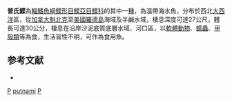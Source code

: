 {{Speciesbox
| taxon = Pleuronectes putnami
| binomial_authority = [[Gill|Gill]], 1864
| status = NE
| status_system = IUCN3.1
| synonyms = *''Euchalarodus putnami'', <small>Gill, 1864</small>
*''Limanda putnami'', <small>Gill, 1864</small>
*''Liopsetta putnami'', <small>Gill, 1864</small>
| range_map = American smooth flounder distribution map.png
| range_map_caption = 普氏鰈分布圖
}}

'''普氏鰈'''為[[輻鰭魚綱|輻鰭魚綱]][[鰈形目|鰈形目]][[鰈亞目|鰈亞目]][[鰈科|鰈科]]的其中一[[種|種]]，為溫帶海水魚，分布於西北[[大西洋|大西洋]]區，從[[加拿大|加拿大]][[魁北克|魁北克]]至[[美國|美國]][[羅德島|羅德島]]海域及半鹹水域，棲息深度可達27公尺，體長可達30公分，棲息在沿岸沙泥底質底層水域、河口區，以[[軟體動物|軟體動物]]、[[蠕蟲|蠕蟲]]、[[甲殼類|甲殼類]]等為食，生活習性不明，可作為食用魚。

==参考文献==
*{{FishBase_species|genus=Pleuronectes|species=putnami |year=2014|month=3}}

{{魚類小作品}}
{{Taxonbar}}
[[Category:食用魚|P]]
[[Category:鰈屬|putnami]]
[[Category:1864年描述的鱼类|P]]